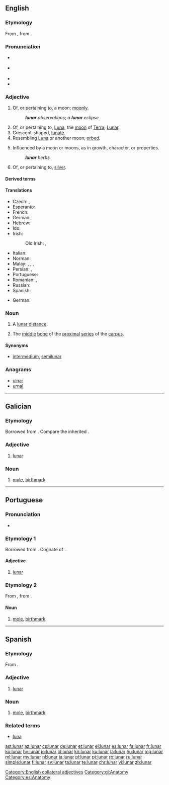==English==

===Etymology===
{{PIE root|en|lewk}}
From {{etyl|frm|en}} {{term|lunaire|lang=frm}}, from {{etyl|la|en}} {{m|la|lūnāris}}.

===Pronunciation===
* {{a|UK}} {{IPA|/ˈluː.nə/|lang=en}}
* {{a|US}} {{IPA|/ˈlu.nɚ/|lang=en}}
* {{audio|en-us-lunar.ogg|Audio (US)|lang=en}}
* {{rhymes|uːnə(r)|lang=en}}

===Adjective===
{{en-adj|-}}

# Of, or pertaining to, a moon; [[moonly]].
#: '''''lunar''' observations''; ''a '''lunar''' eclipse''
# Of, or pertaining to, [[Luna]], the [[moon]] of [[Terra]]; [[Lunar]].
# Crescent-shaped, [[lunate]].
# Resembling [[Luna]] or another moon; [[orbed]].
#: {{rfquotek|Dryden}}
# Influenced by a moon or moons, as in growth, character, or properties.
#: '''''lunar''' herbs''
#: {{rfquotek|Francis Bacon}}
# {{context|alchemy|lang=en}} Of, or pertaining to, [[silver]].

====Derived terms====
{{der3|title=Terms derived from ''lunar''
|[[lunacy]]
|[[lunate]]
|[[lunar caustic]]
|[[lunar cycle]]
|[[lunar distance]]
|[[lunar lifeboat]]
|[[lunar module]]
|[[lunar month]]
|[[lunar node]]
|[[lunar observation]]
|[[lunar orbit]]
|[[lunar year]]
|lang=en}}

====Translations====
{{trans-top|of, or pertaining to, the moon}}
* Czech: {{t|cs|lunární}}, {{t+|cs|měsíční}}
* Esperanto: {{t|eo|luna}}
* French: {{t+|fr|lunaire}}
* German: {{t+|de|lunar}}
* Hebrew: {{t|he|יְרֵחִי|tr=y'rekhi|sc=Hebr}}
* Ido: {{t+|io|lunala}}
* Irish: {{t|ga|éascaí}}
*: Old Irish: {{t|sga|éscaide}}, {{t|sga|éscamail}}
{{trans-mid}}
* Italian: {{t+|it|lunare}}
* Norman: {{t|nrf|leunaithe}}
* Malay: {{t+|ms|bulan}}, {{t|ms|kebulanan}}, {{t|ms|cendera}}, {{t|ms|qamari}}
* Persian: {{t+|fa|قمری|tr=qamari|sc=fa-Arab}}, {{t|fa|مهشیدی|tr=mahšidi|sc=fa-Arab}}
* Portuguese: {{t+|pt|lunar|m|f}}
* Romanian: {{t+|ro|lunar|m}}, {{t|ro|lunară|f}}
* Russian: {{t+|ru|лу́нный}}
* Spanish: {{t+|es|lunar|m|f}}
{{trans-bottom}}

{{trans-top|crescent shaped, lunate}}
{{trans-mid}}
{{trans-bottom}}

{{trans-top|of, or pertaining to, silver}}
{{trans-mid}}
{{trans-bottom}}

{{checktrans-top}}
* German: {{t-check|de|Mond-}}
{{trans-mid}}
{{trans-bottom}}

[[Category:English collateral adjectives‎]]

===Noun===
{{en-noun}}

# {{context|astronomy|lang=en}} A [[lunar distance]].
# {{context|anatomy|lang=en}} The [[middle]] [[bone]] of the [[proximal]] [[series]] of the [[carpus]].

====Synonyms====
* {{sense|bone}} [[intermedium]], [[semilunar]]

{{Webster 1913}}

===Anagrams===
* [[ulnar#English|ulnar]]
* [[urnal#English|urnal]]

----

==Galician==

===Etymology===
Borrowed from {{etyl|la|gl}} {{m|la|lūnāris}}. Compare the inherited {{m|gl|luar}}.

===Adjective===
{{gl-adj|pl=lunares}}

# [[#English|lunar]]

===Noun===
{{gl-noun|m|lunares}}

# [[mole]], [[birthmark]]

[[Category:gl:Anatomy]]

----

==Portuguese==

===Pronunciation===
* {{a|PT}} {{IPA|/luˈnaɾ/|lang=pt}}

===Etymology 1===
Borrowed from {{etyl|la|pt}} {{m|la|lūnāris}}. Cognate of {{term|luar|lang=pt}}.

====Adjective====
{{pt-adj|pl=lunares}}

# [[#English|lunar]]

===Etymology 2===
From {{etyl|es|pt}} {{term|lunar|lang=es}}, from {{etyl|la|pt}} {{m|la|lūnāris}}.

====Noun====
{{pt-noun|m|es}}

# [[mole]], [[birthmark]]

{{catlangname|pt|terms with multiple etymologies}}

----

==Spanish==

===Etymology===
From {{etyl|la|es}} {{m|la|lūnāris}}.

===Adjective===
{{es-adj|pl=lunares}}

# [[#English|lunar]]

===Noun===
{{es-noun|m|es}}

# [[mole]], [[birthmark]]

===Related terms===
* [[luna]]

[[Category:es:Anatomy]]

[[ast:lunar]]
[[az:lunar]]
[[cs:lunar]]
[[de:lunar]]
[[et:lunar]]
[[el:lunar]]
[[es:lunar]]
[[fa:lunar]]
[[fr:lunar]]
[[ko:lunar]]
[[hy:lunar]]
[[io:lunar]]
[[id:lunar]]
[[kn:lunar]]
[[ku:lunar]]
[[la:lunar]]
[[hu:lunar]]
[[mg:lunar]]
[[ml:lunar]]
[[my:lunar]]
[[nl:lunar]]
[[ja:lunar]]
[[pl:lunar]]
[[pt:lunar]]
[[ro:lunar]]
[[ru:lunar]]
[[simple:lunar]]
[[fi:lunar]]
[[sv:lunar]]
[[ta:lunar]]
[[te:lunar]]
[[chr:lunar]]
[[vi:lunar]]
[[zh:lunar]]